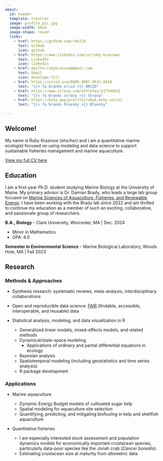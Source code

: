 ```yaml
---
about:
  id: header
  template: trestles
  image: profile_pic.jpg
  image-width: 10cm
  image-shape: round
  links:
    - href: https://github.com/rmk118
      text: GitHub
      icon: github
    - href: https://www.linkedin.com/in/ruby-krasnow/
      text: LinkedIn
      icon: linkedin
    - href: mailto:rubykrasnow@gmail.com
      text: Email
      icon: envelope-fill
    - href: https://orcid.org/0009-0007-0531-8420
      text: "{{< fa brands orcid >}} ORCID"
    - href: https://www.strava.com/athletes/117549632
      text: "{{< fa brands strava >}} Strava"
    - href: https://bsky.app/profile/rubyk.bsky.social
      text: "{{< fa brands bluesky >}} Bluesky"
      
---
```


::: {#header}
## Welcome!

My name is Ruby Krasnow *(she/her)* and I am a quantitative marine ecologist focused on using modeling and data science to support sustainable fisheries management and marine aquaculture.

[View my full CV here](Krasnow_CV_for_web_11-02-24.pdf){target="_blank"}
:::

## Education

I am a first-year Ph.D. student studying Marine Biology at the University of Maine. My primary advisor is Dr. Damian Brady, who leads a large lab group focused on [Marine Sciences of Aquaculture, Fisheries, and Renewable Energy](https://umaine.edu/bradylab/). I have been working with the Brady lab since 2022 and am thrilled to continue my education as a member of such an exciting, collaborative, and passionate group of researchers.

**B.A., Biology** - Clark University, Worcester, MA \| Dec. 2024

-   Minor in Mathematics
-   GPA: 4.0

**Semester in Environmental Science** - Marine Biological Laboratory, Woods Hole, MA \| Fall 2023

## Research

### Methods & Approaches

-   Synthesis research: systematic reviews, meta-analysis, interdisciplinary collaborations

-   Open and reproducible data science: [FAIR](https://www.go-fair.org/fair-principles/) (findable, accessible, interoperable, and reusable) data

-   Statistical analysis, modeling, and data visualization in R

    -   Generalized linear models, mixed-effects models, and related methods
    -   Dynamical/state-space modeling
        -   Applications of ordinary and partial differential equations in ecology
    -   Bayesian analysis
    -   Spatiotemporal modeling (including geostatistics and time series analysis)
    -   R package development

### Applications

-   Marine aquaculture

    -   Dynamic Energy Budget models of cultivated sugar kelp
    -   Spatial modeling for aquaculture site selection
    -   Quantifying, predicting, and mitigating biofouling in kelp and shellfish aquaculture

-   Quantitative fisheries

    -   I am especially interested stock assessment and population dynamics models for economically important crustacean species, particularly data-poor species like the Jonah crab (*Cancer borealis*)
    -   Estimating crustacean size at maturity from allometric data
